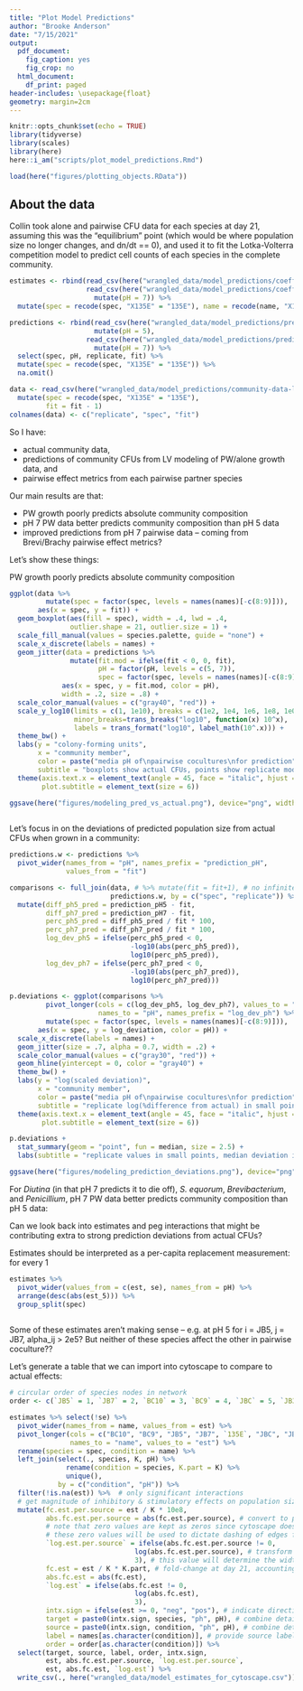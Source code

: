 ```yaml
---
title: "Plot Model Predictions"
author: "Brooke Anderson"
date: "7/15/2021"
output:
  pdf_document:
    fig_caption: yes
    fig_crop: no
  html_document:
    df_print: paged
header-includes: \usepackage{float}
geometry: margin=2cm
---
```


```r
knitr::opts_chunk$set(echo = TRUE)
library(tidyverse)
library(scales)
library(here)
here::i_am("scripts/plot_model_predictions.Rmd")
```

```r
load(here("figures/plotting_objects.RData"))
```


## About the data

Collin took alone and pairwise CFU data for each species at day 21, assuming this was the "equilibrium" point (which would be where population size no longer changes, and dn/dt == 0), and used it to fit the Lotka-Volterra competition model to predict cell counts of each species in the complete community.

```r
estimates <- rbind(read_csv(here("wrangled_data/model_predictions/coefficient-estimates-pH5.csv")),
                   read_csv(here("wrangled_data/model_predictions/coefficient-estimates-pH7.csv")) %>%
                     mutate(pH = 7)) %>%
  mutate(spec = recode(spec, "X135E" = "135E"), name = recode(name, "X135E" = "135E"))

predictions <- rbind(read_csv(here("wrangled_data/model_predictions/predictions-from-pH5.csv")) %>%
                     mutate(pH = 5),
                   read_csv(here("wrangled_data/model_predictions/predictions-from-pH7.csv")) %>%
                     mutate(pH = 7)) %>%
  select(spec, pH, replicate, fit) %>%
  mutate(spec = recode(spec, "X135E" = "135E")) %>%
  na.omit()

data <- read_csv(here("wrangled_data/model_predictions/community-data-long.csv")) %>%
  mutate(spec = recode(spec, "X135E" = "135E"),
         fit = fit - 1)
colnames(data) <- c("replicate", "spec", "fit")

```

So I have: 

* actual community data,
* predictions of community CFUs from LV modeling of PW/alone growth data, and
* pairwise effect metrics from each pairwise partner species

Our main results are that:

* PW growth poorly predicts absolute community composition
* pH 7 PW data better predicts community composition than pH 5 data
* improved predictions from pH 7 pairwise data -- coming from Brevi/Brachy pairwise effect metrics?


Let's show these things:

PW growth poorly predicts absolute community composition

```r

ggplot(data %>%
         mutate(spec = factor(spec, levels = names(names)[-c(8:9)])), 
       aes(x = spec, y = fit)) +
  geom_boxplot(aes(fill = spec), width = .4, lwd = .4,
               outlier.shape = 21, outlier.size = 1) +
  scale_fill_manual(values = species.palette, guide = "none") +
  scale_x_discrete(labels = names) +
  geom_jitter(data = predictions %>%
               mutate(fit.mod = ifelse(fit < 0, 0, fit),
                      pH = factor(pH, levels = c(5, 7)),
                      spec = factor(spec, levels = names(names)[-c(8:9)])), 
             aes(x = spec, y = fit.mod, color = pH),
             width = .2, size = .8) +
  scale_color_manual(values = c("gray40", "red")) +
  scale_y_log10(limits = c(1, 1e10), breaks = c(1e2, 1e4, 1e6, 1e8, 1e0, 1e10),
                minor_breaks=trans_breaks("log10", function(x) 10^x),
                labels = trans_format("log10", label_math(10^.x))) +
  theme_bw() +
  labs(y = "colony-forming units",
       x = "community member",
       color = paste("media pH of\npairwise cocultures\nfor prediction"),
       subtitle = "boxplots show actual CFUs, points show replicate model predictions") +
  theme(axis.text.x = element_text(angle = 45, face = "italic", hjust = 1),
        plot.subtitle = element_text(size = 6))

ggsave(here("figures/modeling_pred_vs_actual.png"), device="png", width = 4.5, height = 3.5, units = "in")
  
```

Let's focus in on the deviations of predicted population size from actual CFUs when grown in a community:


```r

predictions.w <- predictions %>% 
  pivot_wider(names_from = "pH", names_prefix = "prediction_pH", 
              values_from = "fit")

comparisons <- full_join(data, # %>% mutate(fit = fit+1), # no infinite fold-changes, 
                         predictions.w, by = c("spec", "replicate")) %>%
  mutate(diff_ph5_pred = prediction_pH5 - fit,
         diff_ph7_pred = prediction_pH7 - fit,
         perc_ph5_pred = diff_ph5_pred / fit * 100,
         perc_ph7_pred = diff_ph7_pred / fit * 100,
         log_dev_ph5 = ifelse(perc_ph5_pred < 0, 
                              -log10(abs(perc_ph5_pred)),
                              log10(perc_ph5_pred)),
         log_dev_ph7 = ifelse(perc_ph7_pred < 0, 
                              -log10(abs(perc_ph7_pred)),
                              log10(perc_ph7_pred)))

p.deviations <- ggplot(comparisons %>% 
         pivot_longer(cols = c(log_dev_ph5, log_dev_ph7), values_to = "log_deviation",
                      names_to = "pH", names_prefix = "log_dev_ph") %>%
         mutate(spec = factor(spec, levels = names(names)[-c(8:9)])), 
       aes(x = spec, y = log_deviation, color = pH)) +
  scale_x_discrete(labels = names) +
  geom_jitter(size = .7, alpha = 0.7, width = .2) +
  scale_color_manual(values = c("gray30", "red")) +
  geom_hline(yintercept = 0, color = "gray40") +
  theme_bw() +
  labs(y = "log(scaled deviation)",
       x = "community member",
       color = paste("media pH of\npairwise cocultures\nfor prediction"),
       subtitle = "replicate log(%difference from actual) in small points") +
  theme(axis.text.x = element_text(angle = 45, face = "italic", hjust = 1),
        plot.subtitle = element_text(size = 6))

p.deviations + 
  stat_summary(geom = "point", fun = median, size = 2.5) +
  labs(subtitle = "replicate values in small points, median deviation in large points") +

ggsave(here("figures/modeling_prediction_deviations.png"), device="png", width = 4.5, height = 3.5, units = "in")

```


For *Diutina* (in that pH 7 predicts it to die off), *S. equorum*, *Brevibacterium*, and *Penicillium*, pH 7 PW data better predicts community composition than pH 5 data:

Can we look back into estimates and peg interactions that might be contributing extra to strong prediction deviations from actual CFUs?

Estimates should be interpreted as a per-capita replacement measurement: for every 1

```r

estimates %>% 
  pivot_wider(values_from = c(est, se), names_from = pH) %>% 
  arrange(desc(abs(est_5))) %>%
  group_split(spec)
 
```

Some of these estimates aren't making sense -- e.g. at pH 5 for i = JB5, j = JB7, alpha_ij > 2e5? But neither of these species affect the other in pairwise coculture??

Let's generate a table that we can import into cytoscape to compare to actual effects:
```r

# circular order of species nodes in network 
order <- c(`JB5` = 1, `JB7` = 2, `BC10` = 3, `BC9` = 4, `JBC` = 5, `JB370` = 6, `135E` = 7)

estimates %>% select(!se) %>%
  pivot_wider(names_from = name, values_from = est) %>%
  pivot_longer(cols = c("BC10", "BC9", "JB5", "JB7", `135E`, "JBC", "JB370"),
               names_to = "name", values_to = "est") %>%
  rename(species = spec, condition = name) %>%
  left_join(select(., species, K, pH) %>% 
              rename(condition = species, K.part = K) %>% 
              unique(),
            by = c("condition", "pH")) %>%
  filter(!is.na(est)) %>%  # only significant interactions
  # get magnitude of inhibitory & stimulatory effects on population size
  mutate(fc.est.per.source = est / K * 10e8,
         abs.fc.est.per.source = abs(fc.est.per.source), # convert to positive numbers for edge weighting
         # note that zero values are kept as zeros since cytoscape doesn't handle infinite measurements usefully
         # these zero values will be used to dictate dashing of edges for infinite fold-changes (i.e. non-detected coculture CFUs)
         `log.est.per.source` = ifelse(abs.fc.est.per.source != 0, 
                               log(abs.fc.est.per.source), # transform magnitude log10 and times two for visualization
                               3), # this value will determine the width of the edge in cytoscape; infinite values will be dashed with width of 3
         fc.est = est / K * K.part, # fold-change at day 21, accounting for source density 
         abs.fc.est = abs(fc.est),
         `log.est` = ifelse(abs.fc.est != 0, 
                               log(abs.fc.est), 
                               3),
         intx.sign = ifelse(est >= 0, "neg", "pos"), # indicate direction of pop size change
         target = paste0(intx.sign, species, "ph", pH), # combine details for target node
         source = paste0(intx.sign, condition, "ph", pH), # combine details for source node
         label = names[as.character(condition)], # provide source label
         order = order[as.character(condition)]) %>%
  select(target, source, label, order, intx.sign,
         est, abs.fc.est.per.source, `log.est.per.source`, 
         est, abs.fc.est, `log.est`) %>%
  write_csv(., here("wrangled_data/model_estimates_for_cytoscape.csv"))

```

